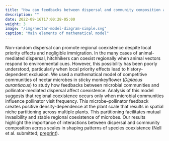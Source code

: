 ```yaml
---
title: "How can feedbacks between dispersal and community composition affect regional coexistence?"
description: ""
date: 2022-09-16T17:00:28-05:00
weight: 3
image: "/img/nectar-model-diagram-simple.svg"
caption: "Main elements of mathematical model"
---
```



Non-random dispersal can promote regional coexistence
despite local priority effects and negligible immigration.
In the many cases of animal-mediated dispersal,
hitchhikers can coexist regionally when animal vectors
respond to environmental cues.
However, this possibility has been poorly understood,
particularly when local priority effects lead to 
history-dependent exclusion.
We used a mathematical model of competitive communities of nectar 
microbes in sticky monkeyflower (*Diplacus aurantiacus*)
to study how feedbacks between microbial communities and 
pollinator-mediated dispersal affect coexistence.
Analysis of this model suggests that regional coexistence occurs only 
when microbial communities influence pollinator visit frequency.
This microbe--pollinator feedback creates positive density-dependence at 
the plant scale that results in spatial niche partitioning 
across multiple plants.
This partitioning facilitates mutual invasibility and stable regional 
coexistence of microbes.
Our results highlight the importance of interactions between dispersal and 
community composition across scales in shaping patterns of species coexistence
(Nell et al. submitted; [preprint](https://doi.org/10.1101/2025.03.31.646410)).
